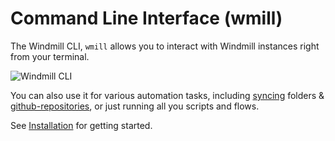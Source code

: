 
# Command Line Interface (wmill)

The Windmill CLI, `wmill` allows you to interact with Windmill instances right from your
terminal.

![Windmill CLI](../../assets/advanced/cli/setup.gif)

You can also use it for various automation tasks, including
[syncing](./sync.md) folders &
[github-repositories](./sync.md#stateful-sycing), or just running all you scripts and flows.

See [Installation](./installation.md) for getting started.

<div class="grid grid-cols-2 gap-2 mb-4">
	<DocCard
		title="Installation"
		description="How to install the CLI"
		href="/docs/advanced/cli/installation"
	/>
</div>
